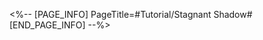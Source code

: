 <%-- [PAGE_INFO]
PageTitle=#Tutorial/Stagnant Shadow#
[END_PAGE_INFO] --%>
{{Tutorial
|sort      = 510301
|title     = Stagnant Shadow
|subtitle  = 
|type      = Adventure
|about     = 
|image1    = Tutorial Stagnant Shadow 1.png{{subst:void|<!--$UPLOAD:<<SpriteOutput/TutorialPic/TutorialPage_510301.png>-<Tutorial Stagnant Shadow 1.png>>}}
|text1     = A shadow in the Fragmentum that temporarily stays stagnant. It is not dangerous if left alone. {{Color|h|nobold=1|Stagnant Shadows}} can yield resources such as {{Color|h|nobold=1|Character Ascension Materials}}.
}}